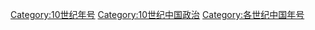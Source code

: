 [[Category:10世纪年号|Category:10世纪年号]]
[[Category:10世纪中国政治|Category:10世纪中国政治]]
[[Category:各世纪中国年号|Category:各世纪中国年号]]